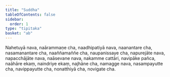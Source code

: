 ```yaml
---
title: "Suddha"
tableOfContents: false
sidebar:
  order: 1
type: "tipitaka"
basket: "ab"
---
```



<DynamicBreadcrumb />

<Division number="198">

<Paragraph number="2802">
Nahetuyā nava, naārammaṇe cha, naadhipatiyā nava, naanantare cha, nasamanantare cha, naaññamaññe cha, naupanissaye cha, napurejāte nava, napacchājāte nava, naāsevane nava, nakamme cattāri, navipāke pañca, naāhāre ekaṃ, naindriye ekaṃ, najhāne cha, namagge nava, nasampayutte cha, navippayutte cha, nonatthiyā cha, novigate cha.
</Paragraph>
</Division>